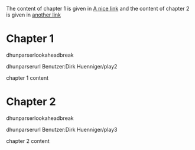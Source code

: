 The content of chapter 1 is given in [[Benutzer:Dirk Huenniger/play2|A nice link]] and the content of chapter 2 is given in [[Benutzer:Dirk Huenniger/play3|another link]]

= Chapter 1 =

dhunparserlookaheadbreak


dhunparserurl Benutzer:Dirk Huenniger/play2

chapter 1 content

= Chapter 2 =

dhunparserlookaheadbreak


dhunparserurl Benutzer:Dirk Huenniger/play3

chapter 2 content